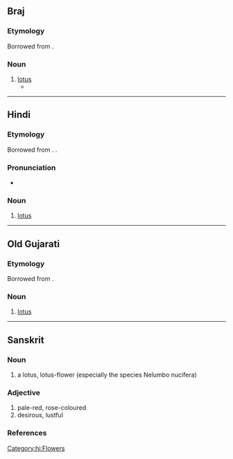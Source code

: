{{also|कोमल|कमिलो|काम्लो}}
==Braj==

===Etymology===
Borrowed from {{bor|bra|sa|कमल}}.

===Noun===
{{head|bra|noun|g=m}}

# [[lotus]]
#* {{Q|bra|Surdas|Sursagar|1|1|quote=चरन '''कमल''' बंदौं हरि राइ ।|trans=I salute the '''lotus''' feet of Hari, the king.|transauthor=Rupert Snell}}

----

==Hindi==

===Etymology===
Borrowed from {{bor|hi|sa|कमल}}. {{doublet|hi|कंवल}}.

===Pronunciation===
* {{hi-IPA}}

===Noun===
{{hi-noun|g=m|ur=کمل}}

# [[lotus]]
#: {{syn|hi|Thesaurus:कमल}}

[[Category:hi:Flowers]]

----

==Old Gujarati==

===Etymology===
Borrowed from {{bor|inc-ogu|sa|कमल}}.

===Noun===
{{head|inc-ogu|noun|tr=kamala|g=n}}

# [[lotus]]

----

==Sanskrit==
{{wikipedia|Nelumbo nucifera}}
===Noun===
{{sa-noun|g=mn}}
# a lotus, lotus-flower (especially the species Nelumbo nucifera)

===Adjective===
{{sa-adj}}
# pale-red, rose-coloured
# desirous, lustful

===References===
{{R:MW|0252}}